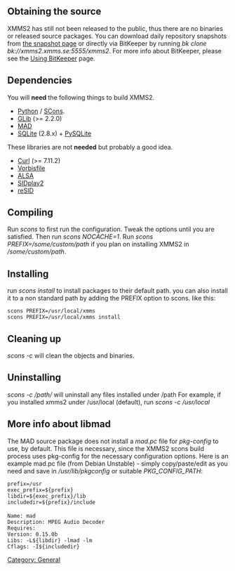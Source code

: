 {{Navbar}}

== Obtaining the source ==

XMMS2 has still not been released to the public, thus there are no binaries or released source packages. You can download daily repository snapshots from [http://xmms2.xmms.org/snapshots/ the snapshot page] or directly via BitKeeper by running ''bk clone bk://xmms2.xmms.se:5555/xmms2''. For more info about BitKeeper, please see the [[Using BitKeeper]] page.

== Dependencies ==

You will '''need''' the following things to build XMMS2.

* [http://www.python.org/ Python] / [http://www.scons.org/ SCons].
* [http://www.gtk.org/ GLib] (>= 2.2.0)
* [http://www.underbit.com/products/mad/ MAD]
* [http://www.sqlite.org SQLite] (2.8.x) + [http://sourceforge.net/projects/pysqlite/ PySQLite]


These libraries are not '''needed''' but probably a good idea.

* [http://curl.haxx.se Curl] (>= 7.11.2)
* [http://www.xiph.org Vorbisfile]
* [http://www.alsa-project.org ALSA]
* [http://sidplay2.sourceforge.net/ SIDplay2]
* [http://www.geocities.com/SiliconValley/Lakes/5147/resid/ reSID]

== Compiling ==

Run ''scons'' to first run the configuration. Tweak the options until you are satisfied. Then run ''scons NOCACHE=1''.
Run ''scons PREFIX=/some/custom/path'' if you plan on installing XMMS2 in ''/some/custom/path''.

== Installing ==

run ''scons install'' to install packages to their default path. you can also install it to a non standard path by adding the PREFIX option to scons. like this:

 scons PREFIX=/usr/local/xmms
 scons PREFIX=/usr/local/xmms install

== Cleaning up ==

''scons -c'' will clean the objects and binaries.

== Uninstalling ==
''scons -c /path/'' will uninstall any files installed under /path
For example, if you installed xmms2 under /usr/local (default), run ''scons -c /usr/local''

== More info about libmad ==

The MAD source package does not install a ''mad.pc'' file for ''pkg-config'' to use, by default. This file is necessary, since the XMMS2 scons build process uses pkg-config for the necessary configuration options. Here is an example mad.pc file (from Debian Unstable) - simply copy/paste/edit as you need and save in ''/usr/lib/pkgconfig'' or suitable ''PKG_CONFIG_PATH'':

 prefix=/usr
 exec_prefix=${prefix}
 libdir=${exec_prefix}/lib
 includedir=${prefix}/include
 
 Name: mad
 Description: MPEG Audio Decoder
 Requires:
 Version: 0.15.0b
 Libs: -L${libdir} -lmad -lm
 Cflags: -I${includedir}

[[Category: General]]